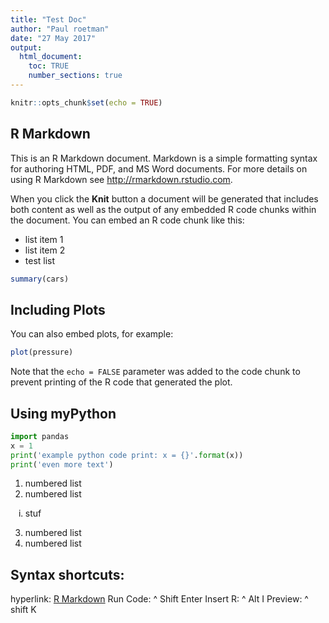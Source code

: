 ```yaml
---
title: "Test Doc"
author: "Paul roetman"
date: "27 May 2017"
output: 
  html_document:
    toc: TRUE
    number_sections: true
---
```


```r
knitr::opts_chunk$set(echo = TRUE)
```

## R Markdown

This is an R Markdown document. Markdown is a simple formatting syntax for authoring HTML, PDF, and MS Word documents. For more details on using R Markdown see <http://rmarkdown.rstudio.com>.

When you click the **Knit** button a document will be generated that includes both content as well as the output of any embedded R code chunks within the document. You can embed an R code chunk like this:

* list item 1
* list item 2
+ test list

```r
summary(cars)
```

## Including Plots

You can also embed plots, for example:

```r
plot(pressure)
```

Note that the `echo = FALSE` parameter was added to the code chunk to prevent printing of the R code that generated the plot.

## Using myPython

```python
import pandas
x = 1
print('example python code print: x = {}'.format(x))
print('even more text')
```

(@) numbered list
(@) numbered list
i) stuf
(@) numbered list
(@) numbered list


## Syntax shortcuts: 

hyperlink: [R Markdown](http://rmarkdown.rstudio.com) 
Run Code: ^ Shift Enter
Insert R: ^ Alt I
Preview: ^ shift K

